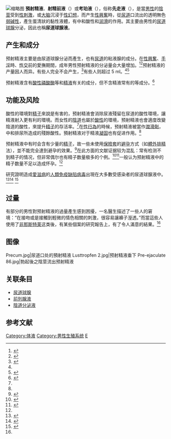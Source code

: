 {{distinguish|提前射精}}


[[File:Pre-ejaculate_2014-06-06_07-20.jpg|缩略图]]
'''預射精液'''、'''射精前液'''（{{lang-en|pre-ejaculate}}）或'''考珀液'''（{{lang|en|Cowper's fluid}}），俗称'''先走液'''（{{lang|en|pre-cum}}），是當[[男性|男性]]的[[陰莖|陰莖]]受到[[性刺激|性刺激]]，或[[大脑|大脑]]沉浸于[[性幻想|性幻想]]，而产生[[性興奮|性興奮]]時，從[[尿道|尿道]]口流出的透明無色[[碱性|弱碱性]]，產生蛋清狀的黏性液體，有中和酸性和[[润滑|润滑]]的作用。其主要由男性的[[尿道球腺|尿道球腺]]分泌，因此也稱'''尿道球腺液'''。

== 产生和成分 ==
预射精液主要是由尿道球腺分泌而產生，也有[[尿道|尿道]]的粘液腺的成分。在[[性興奮|性興奮]]、[[手淫|手淫]]時、[[性交|性交]]前的愛撫期間，成年男性预射精液的分泌量会大量增加。<ref name=Chudnovskycite>{{Cite journal| author = Chudnovsky, A. | author2 = Niederberger, C.S. | year = 2007 | title = Copious Pre-Ejaculation: Small Glands--Major Headaches | journal = Journal of Andrology | pmid = 17251594 | volume = 28 | issue = 3 | pages = 374–5 | doi = 10.2164/jandrol.107.002576}}</ref><ref name="chughtai">{{Cite journal|vauthors=Chughtai B, Sawas A, O'Malley RL, Naik RR, Ali Khan S, Pentyala S |title=A neglected gland: a review of Cowper's gland |journal=Int. J. Androl. |volume=28 |issue=2 |pages=74–7 |date=April 2005 |pmid=15811067 |doi=10.1111/j.1365-2605.2005.00499.x |url=}}</ref>预射精液的产量因人而异。有些人完全不会产生，<ref>{{Cite journal|author=Vazquez E |title=Is it safe to suck? |journal=Posit Aware |volume=8 |issue=4 |page=15 |year=1997 |pmid=11364482 |doi= |url=}}</ref>有些人则超过 5 ml。<ref name=Chudnovskycite /><ref name="zukerman">{{Cite journal|author1=Zukerman Z. |author2=Weiss D.B. |author3=Orvieto R. | title=Short Communication: Does Preejaculatory Penile Secretion Originating from Cowper's Gland Contain Sperm? |url=https://archive.org/details/sim_journal-of-assisted-reproduction-and-genetics_2003-04_20_4/page/157 | journal=Journal of Assisted Reproduction and Genetics |date=April 2003 | volume=20 | issue=4 | pmid=12762415 | pages=157–159 | doi=10.1023/A:1022933320700 | pmc=3455634}}</ref>

预射精液含有[[酸性磷酸酶|酸性磷酸酶]]等和[[精液|精液]]有关的成分，但不含精液常有的{{tsl|en|gamma-glutamyltransferase|谷氨酰转移酶}}等成分。<ref>{{Cite journal |author=Gohara WF |title=Rate of decrease of glutamyltransferase and acid phosphatase activities in the human vagina after coitus |journal=Clin. Chem. |volume=26 |issue=2 |pages=254–7 |date=February 1980 |pmid=6101549 |doi= |url=http://www.clinchem.org/cgi/pmidlookup?view=long&pmid=6101549 }}{{Dead link|date=2020年3月 |bot=InternetArchiveBot |fix-attempted=yes }}</ref>

== 功能及风险 ==
酸性的環境對[[精子|精子]]來說是有害的，预射精液會消除尿液殘留在尿道的酸性環境，讓精液射入更有利的環境。而女性的[[陰道|陰道]]也屬於[[酸性|酸性]]的環境，预射精液也會適度改變陰道的酸性，來提升[[精子|精子]]的存活率。<ref name=chughtai/>在[[性行為|性行為]]的時候，预射精液被當作[[潤滑劑|潤滑劑]]，中和排尿所造成的殘餘酸性。預射精液对于精液[[凝血|凝固]]也有促进作用。<ref name=Chudnovskycite />

预射精液中有时会含有少量的[[精子|精子]]，故一些未使用[[保險套|保險套]]的[[避孕|避孕]]方式（如[[体外排精|體外排精]]法），並不能完全達到避孕的效果。<ref>{{cite journal|author=Jones, R.K., Fennell, J., Higgins, J.A. and Blanchard, K.|year=2009|title=Better than nothing or savvy risk-reduction practice? The importance of withdrawal|journal=Contraception|volume=79|pages=407–410|url=http://www.guttmacher.org/pubs/journals/reprints/Contraception79-407-410.pdf|access-date=2009-12-30|archive-date=2009-06-11|archive-url=https://web.archive.org/web/20090611174256/http://www.guttmacher.org/pubs/journals/reprints/Contraception79-407-410.pdf|dead-url=no}}</ref>在此方面的文献证据较为混乱：常有检测不到精子的情况，但非常偶尔也有精子数量极多的个例。<ref name="Killick">{{Cite journal|vauthors=Killick SR, Leary C, Trussell J, Guthrie KA |doi=10.3109/14647273.2010.520798|year=2011|title=Sperm content of pre-ejaculatory fluid|journal=Human Fertility|volume=14|issue=1|pages=48–52|pmid=21155689|pmc=3564677}}</ref><ref name="ncbi.nlm.nih.gov">{{cite journal|last1=Kovavisarach|first1=E.|last2=Lorthanawanich|first2=S.|last3=Muangsamran|first3=P.|title=Presence of Sperm in Pre-Ejaculatory Fluid of Healthy Males|journal=J Med Assoc Thai|date=2016|volume=99 Suppl 2|pages=S38–41|pmid=27266214|issn=0125-2208}}</ref>一般认为预射精液中的精子数量不足以造成怀孕。<ref name=zukerman/>

研究證明造成[[愛滋病|愛滋病]]的[[人類免疫缺陷病毒|人類免疫缺陷病毒]]出現在大多數受感染者的尿道球腺液中。<ref>{{Cite journal|doi=10.1016/0140-6736(92)92659-4|authors=Pudney, J., Oneta, M., Mayer, K., Seage, G., Anderson, D.|title=Pre-ejaculatory fluid as potential vector for sexual transmission of HIV-1|journal=Lancet|year=1992|volume=340|page=1470|pmid=1360584|issue=8833}}</ref><ref>{{Cite journal|doi=10.1016/0140-6736(92)92658-3|authors=Ilaria, G., Jacobs, J.L., Polsky, B.|title=Detection of HIV-1 DNA sequences in pre-ejaculatory fluid|journal=Lancet|year=1992|volume=340|issue=8833|page=1469|pmid=1360583|display-authors=etal}}</ref>
<ref name="HIV">{{Cite journal| title=Researchers find no sperm in pre-ejaculate fluid | journal=Contraceptive Technology Update |date=October 1993 | volume=14 | issue=10 | pmid=12286905 | pages=154–156}}</ref>

==过量==

有部分的男性對预射精液的過量產生感到困擾，一名醫生描述了一些人的窘境：“在接吻或是接觸到輕微的情色相關的刺激，很容易讓褲子溼透。”而當這些人使用了[[非那斯特莱|非那斯特莱]]这类{{link-en|5α-还原酶阻隔剂|5-alpha-reductase inhibitor}}後，有某些個案的研究報告上，有了令人滿意的結果。<ref name=Chudnovskycite />

== 图像 ==
{{commonscat|Pre-ejaculate}}
<gallery>
Precum.jpg|尿道口处的預射精液
Lusttropfen 2.jpg|预射精液垂下
Pre-ejaculate 86.jpg|勃起後之陰莖流出预射精液
</gallery>

==关联条目==
*[[尿道球腺|尿道球腺]]
*[[前列腺液|前列腺液]]
*[[陰道分泌液|陰道分泌液]]

== 参考文献 ==
{{reflist}}

[[Category:体液|Category:体液]]
[[Category:男性生殖系统|Category:男性生殖系统]]
[[Category:性兴奋|E]]
{{性}}